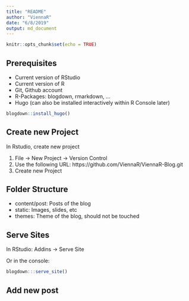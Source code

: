 ```yaml
---
title: "README"
author: "ViennaR"
date: "6/8/2019"
output: md_document
---
```


```r
knitr::opts_chunk$set(echo = TRUE)
```


## Prerequisites

- Current version of RStudio
- Current version of R
- Git, Github account
- R-Packages: blogdown, rmarkdown, ...
- Hugo (can also be installed interactively within R Console later)

```r
blogdown::install_hugo()
```

## Create new Project

In Rstudio, create new project

1. File -> New Project -> Version Control
1. Use the following URL: https://github.com/ViennaR/ViennaR-Blog.git
1. Create new Project

## Folder Structure

- content/post: Posts of the blog
- static: Images, slides, etc
- themes: Theme of the blog, should not be touched

## Serve Sites

In RStudio: Addins -> Serve Site

Or in the console:
```r
blogdown:::serve_site()
```

## Add new post





